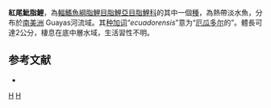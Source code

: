 {{Speciesbox 
| taxon = Hyphessobrycon ecuadorensis
| status = NE
| status_system = IUCN3.1
| authority = [[Eigenmann|Eigenmann]], 1915
| synonyms = *''Megalamphodus ecuadorensis''<br /><small>Eigenmann, 1915</small>
}}
'''紅尾魮脂鯉'''，為[[輻鰭魚綱|輻鰭魚綱]][[脂鯉目|脂鯉目]][[脂鯉亞目|脂鯉亞目]][[脂鯉科|脂鯉科]]的其中一個[[種|種]]，為熱帶淡水魚，分布於[[南美洲|南美洲]] Guayas河流域。其[[种加词|种加词]]“''ecuadorensis''”意为“[[厄瓜多尔|厄瓜多尔]]的”。體長可達2公分，棲息在底中層水域，生活習性不明。

==参考文献==
{{refbegin}}
*{{FishBase_species|genus=Hyphessobrycon|species=ecuadorensis|year=2013|month=12}}
{{refend}}

{{Taxonbar|from=Q5634094}}

[[Category:魮脂鯉屬|H]]
[[Category:_1915年描述的鱼类|H]]


{{魚類小作品}}